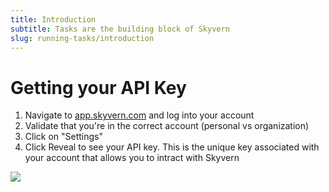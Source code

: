 ```yaml
---
title: Introduction
subtitle: Tasks are the building block of Skyvern
slug: running-tasks/introduction
---
```



# Getting your API Key

1. Navigate to [app.skyvern.com](https://app.skyvern.com) and log into your account
1. Validate that you're in the correct account (personal vs organization)
1. Click on "Settings"
1. Click Reveal to see your API key. This is the unique key associated with your account that allows you to intract with Skyvern


<img src="../images/api_key_image.png" />